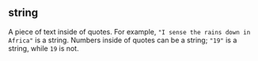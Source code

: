 ## string

A piece of text inside of quotes. For example, `"I sense the rains down in Africa"` is a string. Numbers inside of quotes can be a string; `"19"` is a string, while `19` is not.